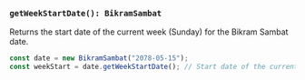 ### `getWeekStartDate(): BikramSambat`

Returns the start date of the current week (Sunday) for the Bikram Sambat date.

```jsx
const date = new BikramSambat("2078-05-15");
const weekStart = date.getWeekStartDate(); // Start date of the current week
```
